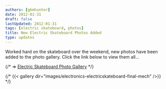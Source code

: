 ```yaml
---
authors: [gbmhunter]
date: 2012-01-31
draft: false
lastUpdated: 2012-01-31
tags: [electric skateboard, photos]
title: New Electric Skateboard Photos Added
type: updates
---
```


Worked hard on the skateboard over the weekend, new photos have been added to the photo gallery. Click the link below to view them all...

{/* => [Electric Skateboard Photo Gallery](/electronics/projects/electric-skateboard/electric-skateboard-photo-album) */}

{/* {{< gallery dir="images/electronics-electricskateboard-final-mech" />}} */}
